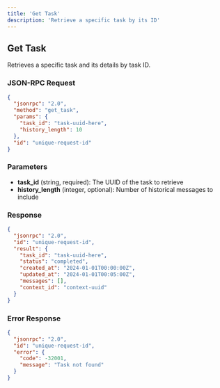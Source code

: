 ```yaml
---
title: 'Get Task'
description: 'Retrieve a specific task by its ID'
---
```


## Get Task

Retrieves a specific task and its details by task ID.

### JSON-RPC Request

```json
{
  "jsonrpc": "2.0",
  "method": "get_task",
  "params": {
    "task_id": "task-uuid-here",
    "history_length": 10
  },
  "id": "unique-request-id"
}
```

### Parameters

- **task_id** (string, required): The UUID of the task to retrieve
- **history_length** (integer, optional): Number of historical messages to include

### Response

```json
{
  "jsonrpc": "2.0",
  "id": "unique-request-id",
  "result": {
    "task_id": "task-uuid-here",
    "status": "completed",
    "created_at": "2024-01-01T00:00:00Z",
    "updated_at": "2024-01-01T00:05:00Z",
    "messages": [],
    "context_id": "context-uuid"
  }
}
```

### Error Response

```json
{
  "jsonrpc": "2.0",
  "id": "unique-request-id",
  "error": {
    "code": -32001,
    "message": "Task not found"
  }
}
```
